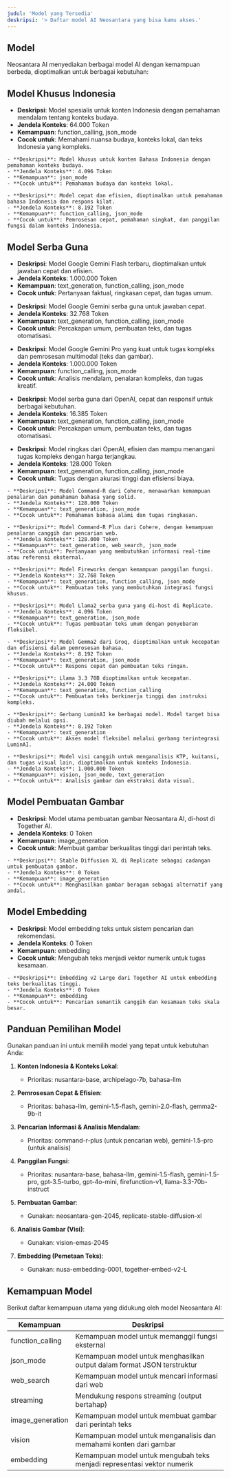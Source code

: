 ```yaml
---
judul: 'Model yang Tersedia'
deskripsi: '> Daftar model AI Neosantara yang bisa kamu akses.'
---
```


## Model

Neosantara AI menyediakan berbagai model AI dengan kemampuan berbeda, dioptimalkan untuk berbagai kebutuhan:

## Model Khusus Indonesia

<AccordionGroup>
  <Accordion title='nusantara-base'>
  
  - **Deskripsi**: Model spesialis untuk konten Indonesia dengan pemahaman mendalam tentang konteks budaya.
  - **Jendela Konteks**: 64.000 Token
  - **Kemampuan**: function_calling, json_mode
  - **Cocok untuk**: Memahami nuansa budaya, konteks lokal, dan teks Indonesia yang kompleks.

  </Accordion>

  <Accordion title="archipelago-7b">
  
	- **Deskripsi**: Model khusus untuk konten Bahasa Indonesia dengan pemahaman konteks budaya.
	- **Jendela Konteks**: 4.096 Token
	- **Kemampuan**: json_mode
	- **Cocok untuk**: Pemahaman budaya dan konteks lokal.

  </Accordion>
  
  <Accordion title="bahasa-llm">
  
	- **Deskripsi**: Model cepat dan efisien, dioptimalkan untuk pemahaman bahasa Indonesia dan respons kilat.
	- **Jendela Konteks**: 8.192 Token
	- **Kemampuan**: function_calling, json_mode
	- **Cocok untuk**: Pemrosesan cepat, pemahaman singkat, dan panggilan fungsi dalam konteks Indonesia.

  </Accordion>
</AccordionGroup>

## Model Serba Guna

<AccordionGroup>
  <Accordion title='gemini-1.5-flash'>
  
  - **Deskripsi**: Model Google Gemini Flash terbaru, dioptimalkan untuk jawaban cepat dan efisien.
  - **Jendela Konteks**: 1.000.000 Token
  - **Kemampuan**: text_generation, function_calling, json_mode
  - **Cocok untuk**: Pertanyaan faktual, ringkasan cepat, dan tugas umum.

  </Accordion>

  <Accordion title='gemini-2.0-flash'>
  
  - **Deskripsi**: Model Google Gemini serba guna untuk jawaban cepat.
  - **Jendela Konteks**: 32.768 Token
  - **Kemampuan**: text_generation, function_calling, json_mode
  - **Cocok untuk**: Percakapan umum, pembuatan teks, dan tugas otomatisasi.

  </Accordion>
  
  <Accordion title='gemini-1.5-pro'>
  
  - **Deskripsi**: Model Google Gemini Pro yang kuat untuk tugas kompleks dan pemrosesan multimodal (teks dan gambar).
  - **Jendela Konteks**: 1.000.000 Token
  - **Kemampuan**: function_calling, json_mode
  - **Cocok untuk**: Analisis mendalam, penalaran kompleks, dan tugas kreatif.

  </Accordion>
  
  <Accordion title='gpt-3.5-turbo'>
  
  - **Deskripsi**: Model serba guna dari OpenAI, cepat dan responsif untuk berbagai kebutuhan.
  - **Jendela Konteks**: 16.385 Token
  - **Kemampuan**: text_generation, function_calling, json_mode
  - **Cocok untuk**: Percakapan umum, pembuatan teks, dan tugas otomatisasi.

  </Accordion>
  
  <Accordion title='gpt-4o-mini'>
  
  - **Deskripsi**: Model ringkas dari OpenAI, efisien dan mampu menangani tugas kompleks dengan harga terjangkau.
  - **Jendela Konteks**: 128.000 Token
  - **Kemampuan**: text_generation, function_calling, json_mode
  - **Cocok untuk**: Tugas dengan akurasi tinggi dan efisiensi biaya.

  </Accordion>

  <Accordion title="command-r">
  
	- **Deskripsi**: Model Command-R dari Cohere, menawarkan kemampuan penalaran dan pemahaman bahasa yang solid.
	- **Jendela Konteks**: 128.000 Token
	- **Kemampuan**: text_generation, json_mode
	- **Cocok untuk**: Pemahaman bahasa alami dan tugas ringkasan.

  </Accordion>

  <Accordion title="command-r-plus">
  
	- **Deskripsi**: Model Command-R Plus dari Cohere, dengan kemampuan penalaran canggih dan pencarian web.
	- **Jendela Konteks**: 128.000 Token
	- **Kemampuan**: text_generation, web_search, json_mode
	- **Cocok untuk**: Pertanyaan yang membutuhkan informasi real-time atau referensi eksternal.

  </Accordion>

  <Accordion title="firefunction-v1">
  
	- **Deskripsi**: Model Fireworks dengan kemampuan panggilan fungsi.
	- **Jendela Konteks**: 32.768 Token
	- **Kemampuan**: text_generation, function_calling, json_mode
	- **Cocok untuk**: Pembuatan teks yang membutuhkan integrasi fungsi khusus.

  </Accordion>
  
  <Accordion title="replicate-prediction">
  
	- **Deskripsi**: Model Llama2 serba guna yang di-host di Replicate.
	- **Jendela Konteks**: 4.096 Token
	- **Kemampuan**: text_generation, json_mode
	- **Cocok untuk**: Tugas pembuatan teks umum dengan penyebaran fleksibel.

  </Accordion>

  <Accordion title="gemma2-9b-it">
  
	- **Deskripsi**: Model Gemma2 dari Groq, dioptimalkan untuk kecepatan dan efisiensi dalam pemrosesan bahasa.
	- **Jendela Konteks**: 8.192 Token
	- **Kemampuan**: text_generation, json_mode
	- **Cocok untuk**: Respons cepat dan pembuatan teks ringan.

  </Accordion>

  <Accordion title="llama-3.3-70b-instruct">
  
	- **Deskripsi**: Llama 3.3 70B dioptimalkan untuk kecepatan.
	- **Jendela Konteks**: 24.000 Token
	- **Kemampuan**: text_generation, function_calling
	- **Cocok untuk**: Pembuatan teks berkinerja tinggi dan instruksi kompleks.

  </Accordion>

  <Accordion title="luminai">
  
	- **Deskripsi**: Gerbang LuminAI ke berbagai model. Model target bisa diubah melalui opsi.
	- **Jendela Konteks**: 8.192 Token
	- **Kemampuan**: text_generation
	- **Cocok untuk**: Akses model fleksibel melalui gerbang terintegrasi LuminAI.

  </Accordion>

  <Accordion title="vision-emas-2045">
  
	- **Deskripsi**: Model visi canggih untuk menganalisis KTP, kuitansi, dan tugas visual lain, dioptimalkan untuk konteks Indonesia.
	- **Jendela Konteks**: 1.000.000 Token
	- **Kemampuan**: vision, json_mode, text_generation
	- **Cocok untuk**: Analisis gambar dan ekstraksi data visual.

  </Accordion>
</AccordionGroup>

## Model Pembuatan Gambar

<AccordionGroup>
  <Accordion title='neosantara-gen-2045'>
  
  - **Deskripsi**: Model utama pembuatan gambar Neosantara AI, di-host di Together AI.
  - **Jendela Konteks**: 0 Token
  - **Kemampuan**: image_generation
  - **Cocok untuk**: Membuat gambar berkualitas tinggi dari perintah teks.

  </Accordion>

  <Accordion title="replicate-stable-diffusion-xl">
  
	- **Deskripsi**: Stable Diffusion XL di Replicate sebagai cadangan untuk pembuatan gambar.
	- **Jendela Konteks**: 0 Token
	- **Kemampuan**: image_generation
	- **Cocok untuk**: Menghasilkan gambar beragam sebagai alternatif yang andal.

  </Accordion>
</AccordionGroup>

## Model Embedding

<AccordionGroup>
  <Accordion title='nusa-embedding-0001'>
  
  - **Deskripsi**: Model embedding teks untuk sistem pencarian dan rekomendasi.
  - **Jendela Konteks**: 0 Token
  - **Kemampuan**: embedding
  - **Cocok untuk**: Mengubah teks menjadi vektor numerik untuk tugas kesamaan.

  </Accordion>

  <Accordion title="together-embed-v2-L">
  
	- **Deskripsi**: Embedding v2 Large dari Together AI untuk embedding teks berkualitas tinggi.
	- **Jendela Konteks**: 0 Token
	- **Kemampuan**: embedding
	- **Cocok untuk**: Pencarian semantik canggih dan kesamaan teks skala besar.

  </Accordion>
</AccordionGroup>

## Panduan Pemilihan Model

Gunakan panduan ini untuk memilih model yang tepat untuk kebutuhan Anda:

1. **Konten Indonesia & Konteks Lokal**:
    - Prioritas: nusantara-base, archipelago-7b, bahasa-llm

2. **Pemrosesan Cepat & Efisien**:
    - Prioritas: bahasa-llm, gemini-1.5-flash, gemini-2.0-flash, gemma2-9b-it

3. **Pencarian Informasi & Analisis Mendalam**:
    - Prioritas: command-r-plus (untuk pencarian web), gemini-1.5-pro (untuk analisis)

4. **Panggilan Fungsi**:
    - Prioritas: nusantara-base, bahasa-llm, gemini-1.5-flash, gemini-1.5-pro, gpt-3.5-turbo, gpt-4o-mini, firefunction-v1, llama-3.3-70b-instruct

5. **Pembuatan Gambar**:
    - Gunakan: neosantara-gen-2045, replicate-stable-diffusion-xl

6. **Analisis Gambar (Visi)**:
    - Gunakan: vision-emas-2045

7. **Embedding (Pemetaan Teks)**:
    - Gunakan: nusa-embedding-0001, together-embed-v2-L

## Kemampuan Model

Berikut daftar kemampuan utama yang didukung oleh model Neosantara AI:

| Kemampuan | Deskripsi |
|------------|-------------|
| function_calling | Kemampuan model untuk memanggil fungsi eksternal |
| json_mode | Kemampuan model untuk menghasilkan output dalam format JSON terstruktur |
| web_search | Kemampuan model untuk mencari informasi dari web |
| streaming | Mendukung respons streaming (output bertahap) |
| image_generation | Kemampuan model untuk membuat gambar dari perintah teks |
| vision | Kemampuan model untuk menganalisis dan memahami konten dari gambar |
| embedding | Kemampuan model untuk mengubah teks menjadi representasi vektor numerik |